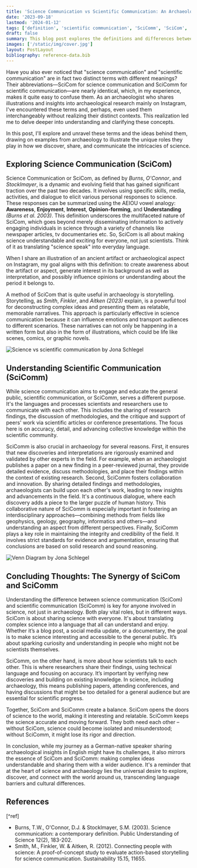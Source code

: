 ```yaml
---
title: 'Science Communication vs Scientific Communication: An Archaeological Perspective'
date: '2023-09-18'
lastmod: '2024-01-12'
tags: ['definition', 'scientific communication', 'SciComm', 'SciCom', 'science communication']
draft: false
summary: This blog post explores the definitions and differences between the terms and concepts of science and scientific communication aka SciCom and SciComm.
images: ['/static/img/cover.jpg']
layout: PostLayout
bibliography: reference-data.bib
---
```


Have you also ever noticed that "science communication" and "scientific communication" are in fact two distinct terms with different meanings? Their abbreviations—SciCom for science communication and SciComm for scientific communication—are nearly identical, which, in my experience, makes it quite easy to confuse them. As an archaeologist who shares illustrations and insights into archaeological research mainly on Instagram, I've encountered these terms and, perhaps, even used them interchangeably without realizing their distinct contexts. This realization led me to delve deeper into understanding and clarifying these concepts.

In this post, I'll explore and unravel these terms and the ideas behind them, drawing on examples from archaeology to illustrate the unique roles they play in how we discover, share, and communicate the intricacies of science.

## Exploring Science Communication (SciCom)

Science Communication or SciCom, as defined by _Burns_, _O'Connor_, and _Stocklmayer_, is a dynamic and evolving field that has gained significant traction over the past two decades. It involves using specific skills, media, activities, and dialogue to elicit various personal responses to science. These responses can be summarized using the AEIOU vowel analogy: **Awareness**, **Enjoyment**, **Interest**, **Opinion-forming**, and **Understanding** _(Burns et al. 2003)_. This definition underscores the multifaceted nature of SciCom, which goes beyond merely disseminating information to actively engaging individuals in science through a variety of channels like newspaper articles, tv documentaries etc. So, SciCom is all about making science understandable and exciting for everyone, not just scientists. Think of it as translating "science speak" into everyday language.

When I share an illustration of an ancient artifact or archaeological aspect on Instagram, my goal aligns with this definition: to create awareness about the artifact or aspect, generate interest in its background as well as interpretation, and possibly influence opinions or understanding about the period it belongs to.

A method of SciCom that is quite useful in archaeology is storytelling. Storytelling, as _Smith_, _Finkler_, and _Aitken (2023)_ explain, is a powerful tool for deconstructing complex ideas and presenting them as relatable, memorable narratives. This approach is particularly effective in science communication because it can influence emotions and transport audiences to different scenarios. These narratives can not only be happening in a written form but also in the form of illustrations, which could be life like scenes, comics, or graphic novels.

![Science vs scientific communication by Jona Schlegel](/static/img/blog/sciCom/scienceVsScientificCom.jpg)

## Understanding Scientific Communication (SciComm)

While science communication aims to engage and educate the general public, scientific communication, or SciComm, serves a different purpose. It's the languages and processes scientists and researchers use to communicate with each other. This includes the sharing of research findings, the discussion of methodologies, and the critique and support of peers' work via scientific articles or conference presentations. The focus here is on accuracy, detail, and advancing collective knowledge within the scientific community.

SciComm is also crucial in archaeology for several reasons. First, it ensures that new discoveries and interpretations are rigorously examined and validated by other experts in the field. For example, when an archaeologist publishes a paper on a new finding in a peer-reviewed journal, they provide detailed evidence, discuss methodologies, and place their findings within the context of existing research. Second, SciComm fosters collaboration and innovation. By sharing detailed findings and methodologies, archaeologists can build upon each other's work, leading to new insights and advancements in the field. It's a continuous dialogue, where each discovery adds a piece to the larger puzzle of human history. This collaborative nature of SciComm is especially important in fostering an interdisciplinary approaches—combining methods from fields like geophysics, geology, geography, informatics and others—and understanding an aspect from different perspectives. Finally, SciComm plays a key role in maintaining the integrity and credibility of the field. It involves strict standards for evidence and argumentation, ensuring that conclusions are based on solid research and sound reasoning.

![Venn Diagram by Jona Schlegel](/static/img/blog/sciCom/VennDiagramSciComm.jpg)

## Concluding Thoughts: The Synergy of SciCom and SciComm

Understanding the difference between science communication (SciCom) and scientific communication (SciComm) is key for anyone involved in science, not just in archaeology. Both play vital roles, but in different ways. SciCom is about sharing science with everyone. It's about translating complex science into a language that all can understand and enjoy. Whether it’s a blog post, a social media update, or a documentary, the goal is to make science interesting and accessible to the general public. It’s about sparking curiosity and understanding in people who might not be scientists themselves.

SciComm, on the other hand, is more about how scientists talk to each other. This is where researchers share their findings, using technical language and focusing on accuracy. It’s important by verifying new discoveries and building on existing knowledge. In science, including archaeology, this means publishing papers, attending conferences, and having discussions that might be too detailed for a general audience but are essential for scientific progress.

Together, SciCom and SciComm create a balance. SciCom opens the doors of science to the world, making it interesting and relatable. SciComm keeps the science accurate and moving forward. They both need each other – without SciCom, science could become isolated and misunderstood; without SciComm, it might lose its rigor and direction.

In conclusion, while my journey as a German-native speaker sharing archaeological insights in English might have its challenges, it also mirrors the essence of SciCom and SciComm: making complex ideas understandable and sharing them with a wider audience. It's a reminder that at the heart of science and archaeology lies the universal desire to explore, discover, and connect with the world around us, transcending language barriers and cultural differences.

## References

[^ref]

- Burns, T.W., O'Connor, D.J. & Stocklmayer, S.M. (2003). Science communication: a contemporary definition. Public Understanding of Science 12(2), 183-202.
- Smith, M., Finkler, W. & Aitken, R. (2012). Connecting people with science: A proof-of-concept study to evaluate action-based storytelling for science communication. Sustainability 15.15, 11655.
